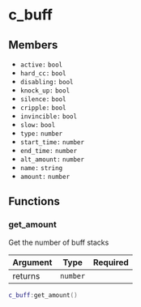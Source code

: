 # c_buff

## Members

- `active:` `bool`
- `hard_cc:` `bool`
- `disabling:` `bool`
- `knock_up:` `bool`
- `silence:` `bool`
- `cripple:` `bool`
- `invincible:` `bool`
- `slow:` `bool`
- `type:` `number`
- `start_time:` `number`
- `end_time:` `number`
- `alt_amount:` `number`
- `name:` `string`
- `amount:` `number`

## Functions

### get_amount

Get the number of buff stacks

| Argument |   Type   | Required |
| :------- | :------: | -------: |
| returns  | `number` |          |

[//]: # '<ArgTable arguments={[]} returnType={"number"} />'

```lua
c_buff:get_amount()
```
